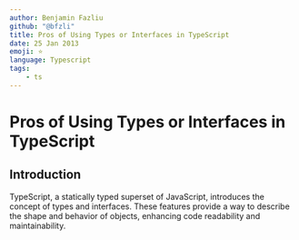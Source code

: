 ```yaml
---
author: Benjamin Fazliu
github: "@bfzli"
title: Pros of Using Types or Interfaces in TypeScript
date: 25 Jan 2013
emoji: ⭐️
language: Typescript
tags:
    - ts
---
```


# Pros of Using Types or Interfaces in TypeScript

## Introduction

TypeScript, a statically typed superset of JavaScript, introduces the concept of types and interfaces. These features provide a way to describe the shape and behavior of objects, enhancing code readability and maintainability.

